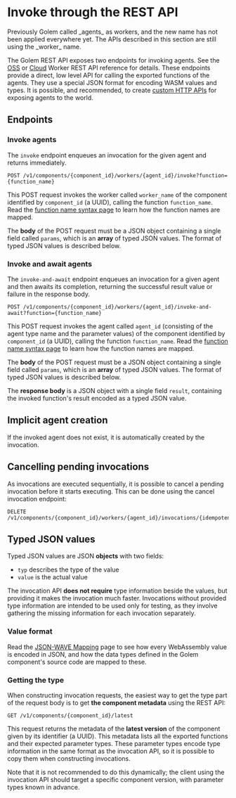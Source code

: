 
# Invoke through the REST API

<Callout type="info">
    Previously Golem called _agents_ as workers, and the new name has not been applied everywhere yet. The APIs described in this section are still using the _worker_ name.
</Callout>

The Golem REST API exposes two endpoints for invoking agents. See the [OSS](/rest-api/oss-rest-api/worker) or [Cloud](/rest-api/cloud-rest-api/worker) Worker REST API reference for details.
These endpoints provide a direct, low level API for calling the exported functions of the agents. They use a special JSON format for encoding WASM values and types. It is possible, and recommended, to create [custom HTTP APIs](/invoke/making-custom-apis) for exposing agents to the world.

## Endpoints

### Invoke agents

The `invoke` endpoint enqueues an invocation for the given agent and returns immediately.

```
POST /v1/components/{component_id}/workers/{agent_id}/invoke?function={function_name}
```

This POST request invokes the worker called `worker_name` of the component identified by `component_id` (a UUID), calling the function `function_name`.
Read the [function name syntax page](/function-names) to learn how the function names are mapped.

The **body** of the POST request must be a JSON object containing a single field called `params`, which is an **array** of typed JSON values. The format of typed JSON values is described below.

### Invoke and await agents

The `invoke-and-await` endpoint enqueues an invocation for a given agent and then awaits its completion, returning the successful result value or failure in the response body.

```
POST /v1/components/{component_id}/workers/{agent_id}/invoke-and-await?function={function_name}
```

This POST request invokes the agent called `agent_id` (consisting of the agent type name and the parameter values) of the component identified by `component_id` (a UUID), calling the function `function_name`.
Read the [function name syntax page](/function-names) to learn how the function names are mapped.

The **body** of the POST request must be a JSON object containing a single field called `params`, which is an **array** of typed JSON values. The format of typed JSON values is described below.

The **response body** is a JSON object with a single field `result`, containing the invoked function's result encoded as a typed JSON value.

## Implicit agent creation

If the invoked agent does not exist, it is automatically created by the invocation.

## Cancelling pending invocations

As invocations are executed sequentially, it is possible to cancel a pending invocation before it starts executing. This can be done using the cancel invocation endpoint:

```
DELETE /v1/components/{component_id}/workers/{agent_id}/invocations/{idempotency_key}
```

## Typed JSON values

Typed JSON values are JSON **objects** with two fields:

- `typ` describes the type of the value
- `value` is the actual value

The invocation API **does not require** type information beside the values, but providing it makes the invocation much faster. Invocations without provided type information are intended to be used only for testing, as they involve gathering the missing information for each invocation separately.

### Value format

Read the [JSON-WAVE Mapping](/json-wave-mapping) page to see how every WebAssembly value is encoded in JSON, and how the data types defined in the Golem component's source code are mapped to these.

### Getting the type

When constructing invocation requests, the easiest way to get the type part of the request body is to get **the component metadata** using the REST API:

```
GET /v1/components/{component_id}/latest
```

This request returns the metadata of the **latest version** of the component given by its identifier (a UUID). This metadata lists all the exported functions and their expected parameter types. These parameter types encode type information in the same format as the invocation API, so it is possible to copy them when constructing invocations.

Note that it is not recommended to do this dynamically; the client using the invocation API should target a specific component version, with parameter types known in advance.
